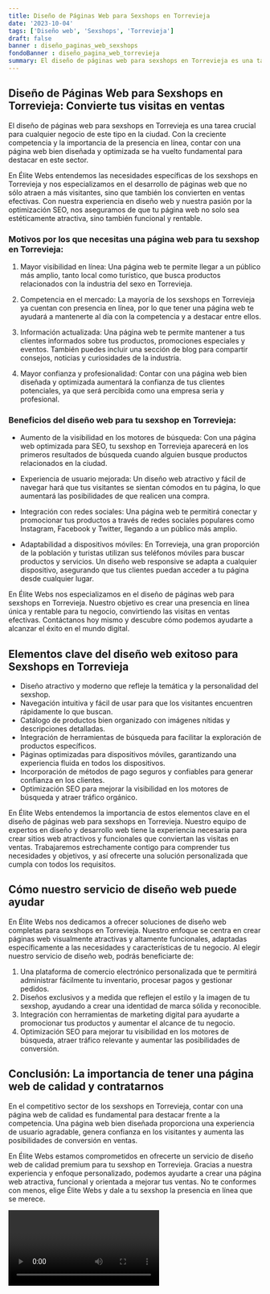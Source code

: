 ```yaml
---
title: Diseño de Páginas Web para Sexshops en Torrevieja
date: '2023-10-04'
tags: ['Diseño web', 'Sexshops', 'Torrevieja']
draft: false
banner : diseño_paginas_web_sexshops
fondoBanner : diseño_pagina_web_torrevieja
summary: El diseño de páginas web para sexshops en Torrevieja es una tarea crucial para cualquier negocio de este tipo en la ciudad. Con la creciente competencia y la importancia de la presencia en línea, contar con una página web bien diseñada y optimizada se ha vuelto fundamental para destacar en este sector.
---
```


## Diseño de Páginas Web para Sexshops en Torrevieja: Convierte tus visitas en ventas

El diseño de páginas web para sexshops en Torrevieja es una tarea crucial para cualquier negocio de este tipo en la ciudad. Con la creciente competencia y la importancia de la presencia en línea, contar con una página web bien diseñada y optimizada se ha vuelto fundamental para destacar en este sector.

En Élite Webs entendemos las necesidades específicas de los sexshops en Torrevieja y nos especializamos en el desarrollo de páginas web que no sólo atraen a más visitantes, sino que también los convierten en ventas efectivas. Con nuestra experiencia en diseño web y nuestra pasión por la optimización SEO, nos aseguramos de que tu página web no solo sea estéticamente atractiva, sino también funcional y rentable.

### Motivos por los que necesitas una página web para tu sexshop en Torrevieja:

1. Mayor visibilidad en línea: Una página web te permite llegar a un público más amplio, tanto local como turístico, que busca productos relacionados con la industria del sexo en Torrevieja.

2. Competencia en el mercado: La mayoría de los sexshops en Torrevieja ya cuentan con presencia en línea, por lo que tener una página web te ayudará a mantenerte al día con la competencia y a destacar entre ellos.

3. Información actualizada: Una página web te permite mantener a tus clientes informados sobre tus productos, promociones especiales y eventos. También puedes incluir una sección de blog para compartir consejos, noticias y curiosidades de la industria.

4. Mayor confianza y profesionalidad: Contar con una página web bien diseñada y optimizada aumentará la confianza de tus clientes potenciales, ya que será percibida como una empresa seria y profesional.

### Beneficios del diseño web para tu sexshop en Torrevieja:

- Aumento de la visibilidad en los motores de búsqueda: Con una página web optimizada para SEO, tu sexshop en Torrevieja aparecerá en los primeros resultados de búsqueda cuando alguien busque productos relacionados en la ciudad.

- Experiencia de usuario mejorada: Un diseño web atractivo y fácil de navegar hará que tus visitantes se sientan cómodos en tu página, lo que aumentará las posibilidades de que realicen una compra.

- Integración con redes sociales: Una página web te permitirá conectar y promocionar tus productos a través de redes sociales populares como Instagram, Facebook y Twitter, llegando a un público más amplio.

- Adaptabilidad a dispositivos móviles: En Torrevieja, una gran proporción de la población y turistas utilizan sus teléfonos móviles para buscar productos y servicios. Un diseño web responsive se adapta a cualquier dispositivo, asegurando que tus clientes puedan acceder a tu página desde cualquier lugar.

En Élite Webs nos especializamos en el diseño de páginas web para sexshops en Torrevieja. Nuestro objetivo es crear una presencia en línea única y rentable para tu negocio, convirtiendo las visitas en ventas efectivas. Contáctanos hoy mismo y descubre cómo podemos ayudarte a alcanzar el éxito en el mundo digital.

<GifSeo />

<Cta />

## Elementos clave del diseño web exitoso para Sexshops en Torrevieja

- Diseño atractivo y moderno que refleje la temática y la personalidad del sexshop.
- Navegación intuitiva y fácil de usar para que los visitantes encuentren rápidamente lo que buscan.
- Catálogo de productos bien organizado con imágenes nítidas y descripciones detalladas.
- Integración de herramientas de búsqueda para facilitar la exploración de productos específicos.
- Páginas optimizadas para dispositivos móviles, garantizando una experiencia fluida en todos los dispositivos.
- Incorporación de métodos de pago seguros y confiables para generar confianza en los clientes.
- Optimización SEO para mejorar la visibilidad en los motores de búsqueda y atraer tráfico orgánico.

En Élite Webs entendemos la importancia de estos elementos clave en el diseño de páginas web para sexshops en Torrevieja. Nuestro equipo de expertos en diseño y desarrollo web tiene la experiencia necesaria para crear sitios web atractivos y funcionales que conviertan las visitas en ventas. Trabajaremos estrechamente contigo para comprender tus necesidades y objetivos, y así ofrecerte una solución personalizada que cumpla con todos los requisitos.

## Cómo nuestro servicio de diseño web puede ayudar

En Élite Webs nos dedicamos a ofrecer soluciones de diseño web completas para sexshops en Torrevieja. Nuestro enfoque se centra en crear páginas web visualmente atractivas y altamente funcionales, adaptadas específicamente a las necesidades y características de tu negocio. Al elegir nuestro servicio de diseño web, podrás beneficiarte de:

1. Una plataforma de comercio electrónico personalizada que te permitirá administrar fácilmente tu inventario, procesar pagos y gestionar pedidos.
2. Diseños exclusivos y a medida que reflejen el estilo y la imagen de tu sexshop, ayudando a crear una identidad de marca sólida y reconocible.
3. Integración con herramientas de marketing digital para ayudarte a promocionar tus productos y aumentar el alcance de tu negocio.
4. Optimización SEO para mejorar tu visibilidad en los motores de búsqueda, atraer tráfico relevante y aumentar las posibilidades de conversión.

## Conclusión: La importancia de tener una página web de calidad y contratarnos

En el competitivo sector de los sexshops en Torrevieja, contar con una página web de calidad es fundamental para destacar frente a la competencia. Una página web bien diseñada proporciona una experiencia de usuario agradable, genera confianza en los visitantes y aumenta las posibilidades de conversión en ventas.

En Élite Webs estamos comprometidos en ofrecerte un servicio de diseño web de calidad premium para tu sexshop en Torrevieja. Gracias a nuestra experiencia y enfoque personalizado, podemos ayudarte a crear una página web atractiva, funcional y orientada a mejorar tus ventas. No te conformes con menos, elige Élite Webs y dale a tu sexshop la presencia en línea que se merece.

<Video />

<CtaBot job='Sexshops' city='Torrevieja'/>

<Gmaps query='Torrevieja+españa+maps' />